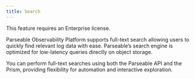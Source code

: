 ```yaml
---
title: Search
---
```


<Callout type="info">
  <EnterpriseBadge /> This feature requires an Enterprise license.
</Callout>

Parseable Observability Platform supports full-text search allowing users to quickly find relevant log data with ease. Parseable’s search engine is optimized for low-latency queries directly on object storage.

You can perform full-text searches using both the Parseable API and the Prism, providing flexibility for automation and interactive exploration.
